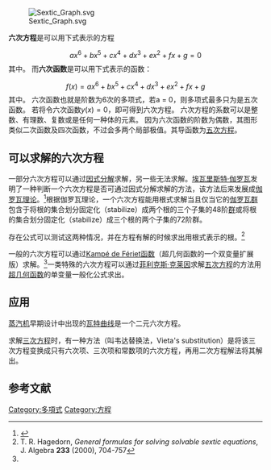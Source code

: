 {{Expand language|en|time=2018-05-24T11:54:25+00:00}}
{{NoteTA
|G1 = Math
}}
[[Image:Sextic_Graph.svg|thumb]]

'''六次方程'''是可以用下式表示的方程
:<math>ax^6+bx^5+cx^4+dx^3+ex^2+fx+g=0</math>
其中{{math|''a'' ≠ 0}}。
而'''六次函数'''是可以用下式表示的函数：
:<math>f(x)=ax^6+bx^5+cx^4+dx^3+ex^2+fx+g</math>
其中{{math|''a'' ≠ 0}}。
六次函数也就是阶数为6次的多项式，若a = 0，则多项式最多只为是五次函数。
若将令六次函数<math>y(x) = 0</math>，即可得到六次方程。
六次方程的系数{{math|a, b, c, d, e, f, g}}可以是整数、有理数、复数或是任何一种体的元素。
因为六次函数的阶数为偶数，其图形类似二次函数及四次函数，不过会多两个局部极值。其导函数为[[五次方程|五次方程]]。

==可以求解的六次方程==
一部分六次方程可以通过[[因式分解|因式分解]]求解，另一些无法求解。[[埃瓦里斯特·伽罗瓦|埃瓦里斯特·伽罗瓦]]发明了一种判断一个六次方程是否可通过因式分解求解的方法，该方法后来发展成[[伽罗瓦理论|伽罗瓦理论]]。<ref name=mw>{{Cite web |url=http://mathworld.wolfram.com/SexticEquation.html |title=Sextic Equation - MathWorld |accessdate=2015-03-05 |archive-date=2020-10-23 |archive-url=https://web.archive.org/web/20201023114643/https://mathworld.wolfram.com/SexticEquation.html |dead-url=no }}</ref>根据伽罗瓦理论，一个六次方程能用根式求解当且仅当它的[[伽罗瓦群|伽罗瓦群]]包含于将根的集合划分固定化（stabilize）成两个根的三个子集的48阶[[群|群]]或将根的集合划分固定化（stabilize）成三个根的两个子集的72阶群。

存在公式可以测试这两种情况，并在方程有解的时候求出用根式表示的根。<ref>T. R. Hagedorn, ''General formulas for solving solvable sextic equations'', J. Algebra '''233''' (2000), 704-757</ref>

一般的六次方程可以通过[[Kampé_de_Fériet函数|Kampé de Fériet函数]]（超几何函数的一个双变量扩展版）求解。<ref name=mw/>一类特殊的六次方程可以通过[[菲利克斯·克莱因|菲利克斯·克莱因]]求解[[五次方程|五次方程]]的方法用[[超几何函数|超几何函数]]的单变量一般化公式求出。

==应用==
[[蒸汽机|蒸汽机]]早期设计中出现的[[瓦特曲线|瓦特曲线]]是一个二元六次方程。

求解[[三次方程|三次方程]]时，有一种方法（叫韦达替换法，Vieta's substitution）是将该三次方程变换成只有六次项、三次项和常数项的六次方程，再用二次方程解法将其解出。

==参考文献==
{{reflist}} 

{{多項式}}
{{math-stub}}
[[Category:多項式|Category:多項式]]
[[Category:方程|Category:方程]]